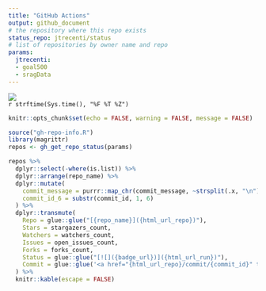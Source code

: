 ```yaml
---
title: "GitHub Actions"
output: github_document
# the repository where this repo exists
status_repo: jtrecenti/status
# list of repositories by owner name and repo
params:
  jtrecenti:
  - goal500
  - sragData
---
```


![](https://github.com/`r rmarkdown::metadata$status_repo`/workflows/Render%20Status/badge.svg)  
`r strftime(Sys.time(), "%F %T %Z")`


```r
knitr::opts_chunk$set(echo = FALSE, warning = FALSE, message = FALSE)
```

```r
source("gh-repo-info.R")
library(magrittr)
repos <- gh_get_repo_status(params)
```

```r
repos %>% 
  dplyr::select(-where(is.list)) %>%
  dplyr::arrange(repo_name) %>% 
  dplyr::mutate(
    commit_message = purrr::map_chr(commit_message, ~strsplit(.x, "\n")[[1]][1]),
    commit_id_6 = substr(commit_id, 1, 6)
  ) %>% 
  dplyr::transmute(
    Repo = glue::glue("[{repo_name}]({html_url_repo})"),
    Stars = stargazers_count,
    Watchers = watchers_count,
    Issues = open_issues_count,
    Forks = forks_count,
    Status = glue::glue("[![]({badge_url})]({html_url_run})"),
    Commit = glue::glue('<a href="{html_url_repo}/commit/{commit_id}" title="{commit_message}">{commit_id_6}</a>')
  ) %>% 
  knitr::kable(escape = FALSE)
```

